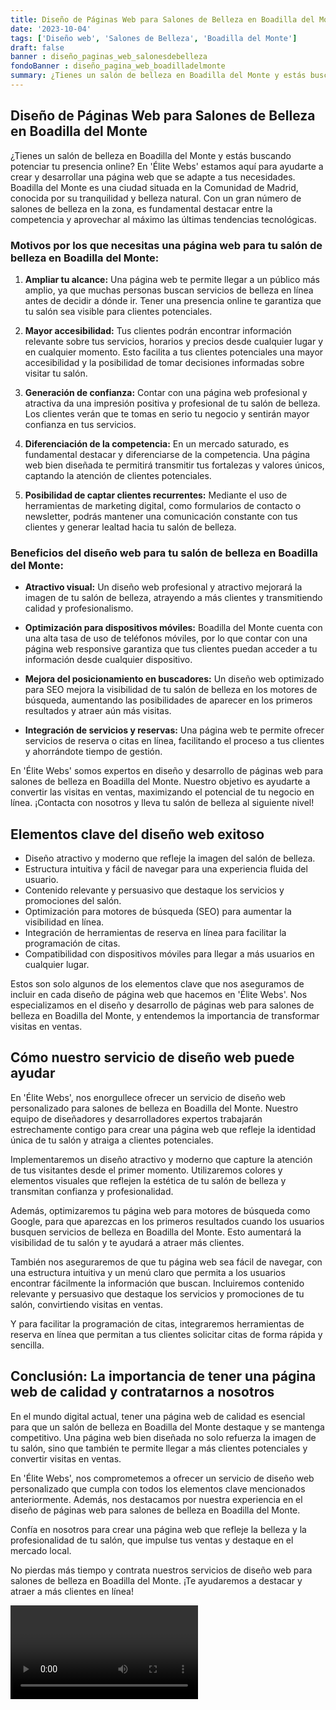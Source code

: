 ```yaml
---
title: Diseño de Páginas Web para Salones de Belleza en Boadilla del Monte
date: '2023-10-04'
tags: ['Diseño web', 'Salones de Belleza', 'Boadilla del Monte']
draft: false
banner : diseño_paginas_web_salonesdebelleza
fondoBanner : diseño_pagina_web_boadilladelmonte
summary: ¿Tienes un salón de belleza en Boadilla del Monte y estás buscando potenciar tu presencia online? En 'Élite Webs' estamos aquí para ayudarte a crear y desarrollar una página web que se adapte a tus necesidades. Boadilla del Monte es una ciudad situada en la Comunidad de Madrid, conocida por su tranquilidad y belleza natural. Con un gran número de salones de belleza en la zona, es fundamental destacar entre la competencia y aprovechar al máximo las últimas tendencias tecnológicas.
---
```


## **Diseño de Páginas Web para Salones de Belleza en Boadilla del Monte**

¿Tienes un salón de belleza en Boadilla del Monte y estás buscando potenciar tu presencia online? En 'Élite Webs' estamos aquí para ayudarte a crear y desarrollar una página web que se adapte a tus necesidades. Boadilla del Monte es una ciudad situada en la Comunidad de Madrid, conocida por su tranquilidad y belleza natural. Con un gran número de salones de belleza en la zona, es fundamental destacar entre la competencia y aprovechar al máximo las últimas tendencias tecnológicas.

### **Motivos por los que necesitas una página web para tu salón de belleza en Boadilla del Monte:**

1. **Ampliar tu alcance:** Una página web te permite llegar a un público más amplio, ya que muchas personas buscan servicios de belleza en línea antes de decidir a dónde ir. Tener una presencia online te garantiza que tu salón sea visible para clientes potenciales.

2. **Mayor accesibilidad:** Tus clientes podrán encontrar información relevante sobre tus servicios, horarios y precios desde cualquier lugar y en cualquier momento. Esto facilita a tus clientes potenciales una mayor accesibilidad y la posibilidad de tomar decisiones informadas sobre visitar tu salón.

3. **Generación de confianza:** Contar con una página web profesional y atractiva da una impresión positiva y profesional de tu salón de belleza. Los clientes verán que te tomas en serio tu negocio y sentirán mayor confianza en tus servicios.

4. **Diferenciación de la competencia:** En un mercado saturado, es fundamental destacar y diferenciarse de la competencia. Una página web bien diseñada te permitirá transmitir tus fortalezas y valores únicos, captando la atención de clientes potenciales.

5. **Posibilidad de captar clientes recurrentes:** Mediante el uso de herramientas de marketing digital, como formularios de contacto o newsletter, podrás mantener una comunicación constante con tus clientes y generar lealtad hacia tu salón de belleza.

### **Beneficios del diseño web para tu salón de belleza en Boadilla del Monte:**

- **Atractivo visual:** Un diseño web profesional y atractivo mejorará la imagen de tu salón de belleza, atrayendo a más clientes y transmitiendo calidad y profesionalismo.

- **Optimización para dispositivos móviles:** Boadilla del Monte cuenta con una alta tasa de uso de teléfonos móviles, por lo que contar con una página web responsive garantiza que tus clientes puedan acceder a tu información desde cualquier dispositivo.

- **Mejora del posicionamiento en buscadores:** Un diseño web optimizado para SEO mejora la visibilidad de tu salón de belleza en los motores de búsqueda, aumentando las posibilidades de aparecer en los primeros resultados y atraer aún más visitas.

- **Integración de servicios y reservas:** Una página web te permite ofrecer servicios de reserva o citas en línea, facilitando el proceso a tus clientes y ahorrándote tiempo de gestión.

En 'Élite Webs' somos expertos en diseño y desarrollo de páginas web para salones de belleza en Boadilla del Monte. Nuestro objetivo es ayudarte a convertir las visitas en ventas, maximizando el potencial de tu negocio en línea. ¡Contacta con nosotros y lleva tu salón de belleza al siguiente nivel!

<GifSeo />

<Cta />

## Elementos clave del diseño web exitoso

- Diseño atractivo y moderno que refleje la imagen del salón de belleza.
- Estructura intuitiva y fácil de navegar para una experiencia fluida del usuario.
- Contenido relevante y persuasivo que destaque los servicios y promociones del salón.
- Optimización para motores de búsqueda (SEO) para aumentar la visibilidad en línea.
- Integración de herramientas de reserva en línea para facilitar la programación de citas.
- Compatibilidad con dispositivos móviles para llegar a más usuarios en cualquier lugar.

Estos son solo algunos de los elementos clave que nos aseguramos de incluir en cada diseño de página web que hacemos en 'Élite Webs'. Nos especializamos en el diseño y desarrollo de páginas web para salones de belleza en Boadilla del Monte, y entendemos la importancia de transformar visitas en ventas.

## Cómo nuestro servicio de diseño web puede ayudar

En 'Élite Webs', nos enorgullece ofrecer un servicio de diseño web personalizado para salones de belleza en Boadilla del Monte. Nuestro equipo de diseñadores y desarrolladores expertos trabajarán estrechamente contigo para crear una página web que refleje la identidad única de tu salón y atraiga a clientes potenciales.

Implementaremos un diseño atractivo y moderno que capture la atención de tus visitantes desde el primer momento. Utilizaremos colores y elementos visuales que reflejen la estética de tu salón de belleza y transmitan confianza y profesionalidad.

Además, optimizaremos tu página web para motores de búsqueda como Google, para que aparezcas en los primeros resultados cuando los usuarios busquen servicios de belleza en Boadilla del Monte. Esto aumentará la visibilidad de tu salón y te ayudará a atraer más clientes.

También nos aseguraremos de que tu página web sea fácil de navegar, con una estructura intuitiva y un menú claro que permita a los usuarios encontrar fácilmente la información que buscan. Incluiremos contenido relevante y persuasivo que destaque los servicios y promociones de tu salón, convirtiendo visitas en ventas.

Y para facilitar la programación de citas, integraremos herramientas de reserva en línea que permitan a tus clientes solicitar citas de forma rápida y sencilla.

## Conclusión: La importancia de tener una página web de calidad y contratarnos a nosotros

En el mundo digital actual, tener una página web de calidad es esencial para que un salón de belleza en Boadilla del Monte destaque y se mantenga competitivo. Una página web bien diseñada no solo refuerza la imagen de tu salón, sino que también te permite llegar a más clientes potenciales y convertir visitas en ventas.

En 'Élite Webs', nos comprometemos a ofrecer un servicio de diseño web personalizado que cumpla con todos los elementos clave mencionados anteriormente. Además, nos destacamos por nuestra experiencia en el diseño de páginas web para salones de belleza en Boadilla del Monte.

Confía en nosotros para crear una página web que refleje la belleza y la profesionalidad de tu salón, que impulse tus ventas y destaque en el mercado local.

No pierdas más tiempo y contrata nuestros servicios de diseño web para salones de belleza en Boadilla del Monte. ¡Te ayudaremos a destacar y atraer a más clientes en línea!

<Video />

<CtaBot job='Salones de Belleza' city='Boadilla del Monte'/>

<Gmaps query='Boadilla del Monte+españa+maps' />